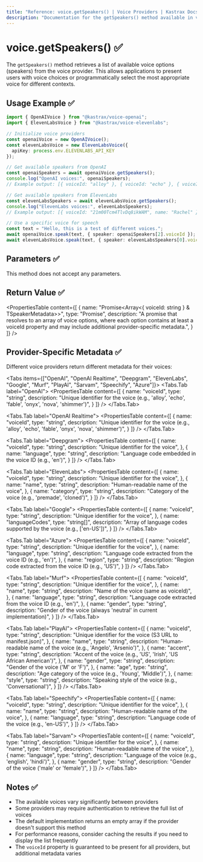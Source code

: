 ```yaml
---
title: "Reference: voice.getSpeakers() | Voice Providers | Kastrax Docs"
description: "Documentation for the getSpeakers() method available in voice providers, which retrieves available voice options."
---
```



# voice.getSpeakers() ✅

The `getSpeakers()` method retrieves a list of available voice options (speakers) from the voice provider. This allows applications to present users with voice choices or programmatically select the most appropriate voice for different contexts.

## Usage Example ✅

```typescript
import { OpenAIVoice } from "@kastrax/voice-openai";
import { ElevenLabsVoice } from "@kastrax/voice-elevenlabs";

// Initialize voice providers
const openaiVoice = new OpenAIVoice();
const elevenLabsVoice = new ElevenLabsVoice({
  apiKey: process.env.ELEVENLABS_API_KEY
});

// Get available speakers from OpenAI
const openaiSpeakers = await openaiVoice.getSpeakers();
console.log("OpenAI voices:", openaiSpeakers);
// Example output: [{ voiceId: "alloy" }, { voiceId: "echo" }, { voiceId: "fable" }, ...]

// Get available speakers from ElevenLabs
const elevenLabsSpeakers = await elevenLabsVoice.getSpeakers();
console.log("ElevenLabs voices:", elevenLabsSpeakers);
// Example output: [{ voiceId: "21m00Tcm4TlvDq8ikWAM", name: "Rachel" }, ...]

// Use a specific voice for speech
const text = "Hello, this is a test of different voices.";
await openaiVoice.speak(text, { speaker: openaiSpeakers[2].voiceId });
await elevenLabsVoice.speak(text, { speaker: elevenLabsSpeakers[0].voiceId });
```

## Parameters ✅

This method does not accept any parameters.

## Return Value ✅

<PropertiesTable
  content={[
    {
      name: "Promise<Array<{ voiceId: string } & TSpeakerMetadata>>",
      type: "Promise",
      description: "A promise that resolves to an array of voice options, where each option contains at least a voiceId property and may include additional provider-specific metadata.",
    }
  ]}
/>

## Provider-Specific Metadata ✅

Different voice providers return different metadata for their voices:

<Tabs items={["OpenAI", "OpenAI Realtime", "Deepgram", "ElevenLabs", "Google", "Murf", "PlayAI", "Sarvam", "Speechify", "Azure"]}>
  <Tabs.Tab label="OpenAI">
    <PropertiesTable
      content={[
        {
          name: "voiceId",
          type: "string",
          description: "Unique identifier for the voice (e.g., 'alloy', 'echo', 'fable', 'onyx', 'nova', 'shimmer')",
        }
      ]}
    />
  </Tabs.Tab>

  <Tabs.Tab label="OpenAI Realtime">
    <PropertiesTable
      content={[
        {
          name: "voiceId",
          type: "string",
          description: "Unique identifier for the voice (e.g., 'alloy', 'echo', 'fable', 'onyx', 'nova', 'shimmer')",
        }
      ]}
    />
  </Tabs.Tab>

  <Tabs.Tab label="Deepgram">
    <PropertiesTable
      content={[
        {
          name: "voiceId",
          type: "string",
          description: "Unique identifier for the voice",
        },
        {
          name: "language",
          type: "string",
          description: "Language code embedded in the voice ID (e.g., 'en')",
        }
      ]}
    />
  </Tabs.Tab>

  <Tabs.Tab label="ElevenLabs">
    <PropertiesTable
      content={[
        {
          name: "voiceId",
          type: "string",
          description: "Unique identifier for the voice",
        },
        {
          name: "name",
          type: "string",
          description: "Human-readable name of the voice",
        },
        {
          name: "category",
          type: "string",
          description: "Category of the voice (e.g., 'premade', 'cloned')",
        }
      ]}
    />
  </Tabs.Tab>

  <Tabs.Tab label="Google">
    <PropertiesTable
      content={[
        {
          name: "voiceId",
          type: "string",
          description: "Unique identifier for the voice",
        },
        {
          name: "languageCodes",
          type: "string[]",
          description: "Array of language codes supported by the voice (e.g., ['en-US'])",
        }
      ]}
    />
  </Tabs.Tab>

  <Tabs.Tab label="Azure">
    <PropertiesTable
      content={[
        {
          name: "voiceId",
          type: "string",
          description: "Unique identifier for the voice",
        },
        {
          name: "language",
          type: "string",
          description: "Language code extracted from the voice ID (e.g., 'en')",
        },
        {
          name: "region",
          type: "string",
          description: "Region code extracted from the voice ID (e.g., 'US')",
        }
      ]}
    />
  </Tabs.Tab>

  <Tabs.Tab label="Murf">
    <PropertiesTable
      content={[
        {
          name: "voiceId",
          type: "string",
          description: "Unique identifier for the voice",
        },
        {
          name: "name",
          type: "string",
          description: "Name of the voice (same as voiceId)",
        },
        {
          name: "language",
          type: "string",
          description: "Language code extracted from the voice ID (e.g., 'en')",
        },
        {
          name: "gender",
          type: "string",
          description: "Gender of the voice (always 'neutral' in current implementation)",
        }
      ]}
    />
  </Tabs.Tab>

  <Tabs.Tab label="PlayAI">
    <PropertiesTable
      content={[
        {
          name: "voiceId",
          type: "string",
          description: "Unique identifier for the voice (S3 URL to manifest.json)",
        },
        {
          name: "name",
          type: "string",
          description: "Human-readable name of the voice (e.g., 'Angelo', 'Arsenio')",
        },
        {
          name: "accent",
          type: "string",
          description: "Accent of the voice (e.g., 'US', 'Irish', 'US African American')",
        },
        {
          name: "gender",
          type: "string",
          description: "Gender of the voice ('M' or 'F')",
        },
        {
          name: "age",
          type: "string",
          description: "Age category of the voice (e.g., 'Young', 'Middle')",
        },
        {
          name: "style",
          type: "string",
          description: "Speaking style of the voice (e.g., 'Conversational')",
        }
      ]}
    />
  </Tabs.Tab>

  <Tabs.Tab label="Speechify">
    <PropertiesTable
      content={[
        {
          name: "voiceId",
          type: "string",
          description: "Unique identifier for the voice",
        },
        {
          name: "name",
          type: "string",
          description: "Human-readable name of the voice",
        },
        {
          name: "language",
          type: "string",
          description: "Language code of the voice (e.g., 'en-US')",
        }
      ]}
    />
  </Tabs.Tab>

  <Tabs.Tab label="Sarvam">
    <PropertiesTable
      content={[
        {
          name: "voiceId",
          type: "string",
          description: "Unique identifier for the voice",
        },
        {
          name: "name",
          type: "string",
          description: "Human-readable name of the voice",
        },
        {
          name: "language",
          type: "string",
          description: "Language of the voice (e.g., 'english', 'hindi')",
        },
        {
          name: "gender",
          type: "string",
          description: "Gender of the voice ('male' or 'female')",
        }
      ]}
    />
  </Tabs.Tab>
</Tabs>

## Notes ✅

- The available voices vary significantly between providers
- Some providers may require authentication to retrieve the full list of voices
- The default implementation returns an empty array if the provider doesn't support this method
- For performance reasons, consider caching the results if you need to display the list frequently
- The `voiceId` property is guaranteed to be present for all providers, but additional metadata varies